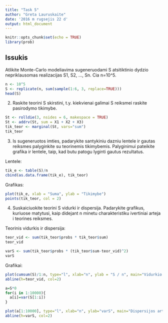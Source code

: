 ---
title: "Task 5"
author: "Greta Lauruskaite"
date: '2016 m rugsejis 22 d'
output: html_document
---

```{r setup, include=FALSE}
knitr::opts_chunk$set(echo = TRUE)
library(prob)
```

## Issukis

Atlikite Monte-Carlo modeliavima sugeneruodami S atsitiktinio dydzio nepriklausomas realizacijas S1, S2, ..., Sn. Cia n=10^5.

```{r }
n <- 10^5
S <- replicate(n, sum(sample(1:6, 3, replace=TRUE)))
head(S)
```

2. Raskite teorini S skirstini, t.y. kiekvienai galimai S reiksmei raskite pasirodymo tikimybe.

```{r } 
St <- rolldie(3, nsides = 6, makespace = TRUE)
St <- addrv(St, sum = X1 + X2 + X3)
tik_teor <- marginal(St, vars="sum")
tik_teor
```

3. Is sugeneruotos imties, padarykite santykiniu dazniu lentele ir gautas reiksmes palyginkite su teorinemis tikimybemis. Palyginimui pateikite grafika ir lentele, taip, kad butu patogu lyginti gautus rezultatus.

Lentele:

```{r }
tik_e <- table(S)/n
cbind(as.data.frame(tik_e), tik_teor)
```

Grafikas:

```{r }
plot(tik_e, xlab = "Suma", ylab = "Tikimybe")
points(tik_teor, col = 2)
```

4. Suskaiciuokite teorini S vidurki ir dispersija. Padarykite grafikus, kuriuose matytusi, kaip didejant n minetu charakteristiku ivertiniai arteja i teorines reiksmes.

Teorinis vidurkis ir dispersija:

```{r }
teor_vid <- sum(tik_teor$probs * tik_teor$sum)
teor_vid
```

```{r }
varS <- sum(tik_teor$probs * (tik_teor$sum-teor_vid)^2)
varS
```

Grafikai:

```{r }
plot(cumsum(S)/1:n, type="l", xlab="n", ylab = "S / n", main="Vidurkio artejimas i teorini", ylim = c(10,11))
abline(h=teor_vid, col=2)
```

```{r }
a=S*0
for(i in 1:10000){
  a[i]=var(S[1:i])
}

plot(a[1:10000], type="l", xlab="n", ylab="varS", main="Dispersijos artėjimas į teorinę")
abline(h=varS, col=2)
```